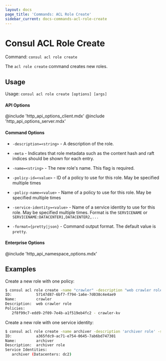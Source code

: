 ```yaml
---
layout: docs
page_title: 'Commands: ACL Role Create'
sidebar_current: docs-commands-acl-role-create
---
```


# Consul ACL Role Create

Command: `consul acl role create`

The `acl role create` command creates new roles.

## Usage

Usage: `consul acl role create [options] [args]`

#### API Options

@include 'http_api_options_client.mdx'
@include 'http_api_options_server.mdx'

#### Command Options

- `-description=<string>` - A description of the role.

- `-meta` - Indicates that role metadata such as the content hash and raft
  indices should be shown for each entry.

- `-name=<string>` - The new role's name. This flag is required.

- `-policy-id=<value>` - ID of a policy to use for this role. May be specified
  multiple times

- `-policy-name=<value>` - Name of a policy to use for this role. May be
  specified multiple times

- `-service-identity=<value>` - Name of a service identity to use for this
  role. May be specified multiple times. Format is the `SERVICENAME` or
  `SERVICENAME:DATACENTER1,DATACENTER2,...`

- `-format={pretty|json}` - Command output format. The default value is `pretty`.

#### Enterprise Options

@include 'http_api_namespace_options.mdx'

## Examples

Create a new role with one policy:

```sh
$ consul acl role create -name "crawler" -description "web crawler role" -policy-name "crawler-kv"
ID:           57147d87-6bf7-f794-1a6e-7d038c4e4ae9
Name:         crawler
Description:  web crawler role
Policies:
   2f8f99c7-edd9-2f09-7e4b-a1f519eb4fc2 - crawler-kv
```

Create a new role with one service identity:

```sh
$ consul acl role create -name archiver -description 'archiver role' -service-identity "archiver:dc2"
ID:           a365fdc9-ac71-e754-0645-7ab6bd747301
Name:         archiver
Description:  archiver role
Service Identities:
   archiver (Datacenters: dc2)
```
